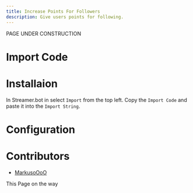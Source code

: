 ```yaml
---
title: Increase Points For Followers
description: Give users points for following.
---
```


PAGE UNDER CONSTRUCTION

# Import Code

# Installaion
In Streamer.bot in select `Import` from the top left.
Copy the `Import Code` and paste it into the `Import String`.

# Configuration

# Contributors

- [MarkusoOoO](https://www.twitch.tv/markusoooo)

<Callout type="warning" emoji="⚠️">
This Page on the way
</Callout>